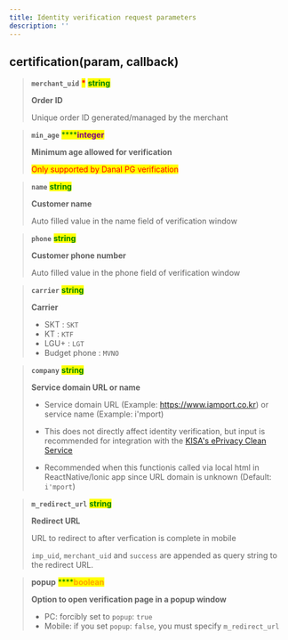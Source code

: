 ```yaml
---
title: Identity verification request parameters
description: ''
---
```


## certification(param, callback) <a href="#certification" id="certification"></a>

> **`merchant_uid`**  <mark style="color:red;">**\***</mark>  <mark style="color:green;">**string**</mark>
>
> **Order ID**
>
> Unique order ID generated/managed by the merchant

> **`min_age`**    <mark style="color:green;">****</mark><mark style="color:purple;">**integer**</mark>
>
> **Minimum age allowed for verification**
>
> <mark style="color:red;">Only supported by Danal PG verification</mark>

> **`name`**    <mark style="color:green;">**string**</mark>
>
> **Customer name**
>
> Auto filled value in the name field of verification window

> **`phone`**    <mark style="color:green;">**string**</mark>
>
> **Customer phone number**
>
> Auto filled value in the phone field of verification window

> **`carrier`**    <mark style="color:green;">**string**</mark>
>
> **Carrier**
>
> - SKT : `SKT`
> - KT : `KTF`
> - LGU+ : `LGT`
> - Budget phone : `MVNO`

> **`company`**    <mark style="color:green;">**string**</mark>
>
> **Service domain URL or name**
>
> - Service domain URL (Example: https://www.iamport.co.kr) or service name (Example: i'mport)
>
> - This does not directly affect identity verification, but input is recommended for integration
>   with the [KISA's ePrivacy Clean Service](https://www.eprivacy.go.kr/)
>
> - Recommended when this functionis called via local html in ReactNative/Ionic app
>   since URL domain is unknown (Default: `i'mport`)

> **`m_redirect_url`**    <mark style="color:green;">**string**</mark>
>
> **Redirect URL**
>
> URL to redirect to after verfication is complete in mobile
>
> `imp_uid`, `merchant_uid` and `success` are appended as query string to the redirect URL.

> **popup**    <mark style="color:green;">****</mark><mark style="color:orange;">**boolean**</mark>
>
> **Option to open verification page in a popup window**
>
> - PC: forcibly set to `popup`: `true`
> - Mobile: if you set `popup`: `false`, you must specify `m_redirect_url`
